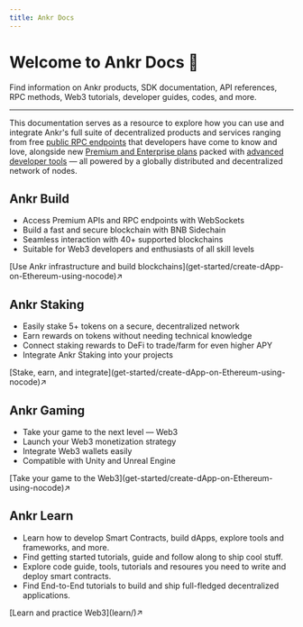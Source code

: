 ---
title: Ankr Docs
---



# Welcome to Ankr Docs 👋

Find information on Ankr products, SDK documentation, API references, RPC methods, Web3 tutorials, developer guides, codes, and more.
____________________________________

This documentation serves as a resource to explore how you can use and integrate Ankr's full suite of decentralized products and services ranging from free [public RPC endpoints](https://www.ankr.com/protocol/) that developers have come to know and love, alongside new [Premium and Enterprise plans](https://www.ankr.com/protocol/account/) packed with [advanced developer tools](https://www.ankr.com/advanced-api/) — all powered by a globally distributed and decentralized network of nodes.

## Ankr Build
* Access Premium APIs and RPC endpoints with WebSockets
* Build a fast and secure blockchain with BNB Sidechain
* Seamless interaction with 40+ supported blockchains
* Suitable for Web3 developers and enthusiasts of all skill levels
<div className="p-4 border border-gray-200 dark:border-gray-900 rounded mt-6">
  [Use Ankr infrastructure and build blockchains](get-started/create-dApp-on-Ethereum-using-nocode)↗
</div>

## Ankr Staking
* Easily stake 5+ tokens on a secure, decentralized network
* Earn rewards on tokens without needing technical knowledge
* Connect staking rewards to DeFi to trade/farm for even higher APY
* Integrate Ankr Staking into your projects
<div className="p-4 border border-gray-200 dark:border-gray-900 rounded mt-6">
  [Stake, earn, and integrate](get-started/create-dApp-on-Ethereum-using-nocode)↗
</div>

## Ankr Gaming
* Take your game to the next level — Web3
* Launch your Web3 monetization strategy
* Integrate Web3 wallets easily
* Compatible with Unity and Unreal Engine
<div className="p-4 border border-gray-200 dark:border-gray-900 rounded mt-6">
  [Take your game to the Web3](get-started/create-dApp-on-Ethereum-using-nocode)↗
</div>

## Ankr Learn

* Learn how to develop Smart Contracts, build dApps, explore tools and frameworks, and more.
* Find getting started tutorials, guide and follow along to ship cool stuff.
* Explore code guide, tools, tutorials and resoures you need to write and deploy smart contracts.
* Find End-to-End tutorials to build and ship full-fledged decentralized applications.
<div className="p-4 border border-gray-200 dark:border-gray-900 rounded mt-6">
  [Learn and practice Web3](learn/)↗
</div>